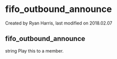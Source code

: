 
# fifo_outbound_announce 

 Created by  Ryan Harris, last modified on 2018.02.07

## fifo_outbound_announce

string Play this to a member.


